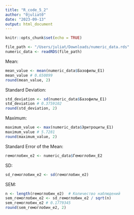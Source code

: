 ```yaml
---
title: "R_code_5_2"
author: "0juliat0"
date: "2023-09-13"
output: html_document
---
```


```r
knitr::opts_chunk$set(echo = TRUE)
```

```r
file_path <- "/Users/juliat/Downloads/numeric_data.rds"
numeric_data <- readRDS(file_path)
```
Mean:
```r
mean_value <- mean(numeric_data$Базофилы_E1) 
mean_value # 0.650899
round(mean_value, 2)
```
Standard Deviation:
```r
std_deviation <- sd(numeric_data$Базофилы_E1)
std_deviation # 0.3759102
round(std_deviation, 2)
```

Maximum:
```r
maximum_value <- max(numeric_data$Эритроциты_E1)
maximum_value # 5.7281
round(maximum_value, 2)
```

Standard Error of the Mean:
```r
гемоглобин_е2 <- numeric_data$Гемоглобин_E2
```

SD:
```r
sd_гемоглобин_е2 <- sd(гемоглобин_е2)
```

SEM:
```r
n <- length(гемоглобин_е2)  # Количество наблюдений
sem_гемоглобин_е2 <- sd_гемоглобин_е2 / sqrt(n)
sem_гемоглобин_е2 # 0.1779345
round(sem_гемоглобин_е2, 2)
```



